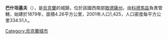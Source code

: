 {{coord|48|6|28|N|29|0|0|E|scale:30000|display=title}}
'''巴什坦基夫'''（{{lang-uk|Баштанків}}），是[[烏克蘭|烏克蘭]]的城鎮，位於該國西南部[[敖德薩州|敖德薩州]]，由[[科德馬區|科德馬區]]負責管轄，始建於1879年，面積4.26平方公里，2001年人口1,425，人口密度每平方公里334.51人。

{{Ukraine-geo-stub}}
[[Category:烏克蘭城市|Category:烏克蘭城市]]